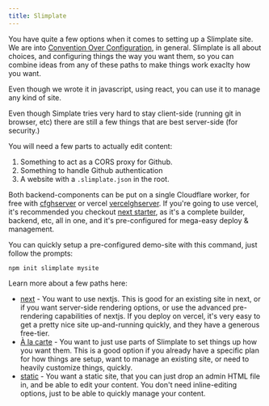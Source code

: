 ```yaml
---
title: Slimplate
---
```


You have quite a few options when it comes to setting up a Slimplate site. We are into [Convention Over Configuration](https://en.wikipedia.org/wiki/Convention_over_configuration), in general. Slimplate is all about choices, and configuring things the way you want them, so you can combine ideas from any of these paths to make things work exaclty how you want.

Even though we wrote it in javascript, using react, you can use it to manage any kind of site.

Even though Simplate tries very hard to stay client-side (running git in browser, etc) there are still a few things that are best server-side (for security.)

You will need a few parts to actually edit content:

1. Something to act as a CORS proxy for Github.
2. Something to handle Github authentication
3. A website with a `.slimplate.json` in the root.

Both backend-components can be put on a single Cloudflare worker, for free with [cfghserver](https://github.com/slimplate/cfghserver) or vercel [vercelghserver](https://github.com/slimplate/vercelghserver). If you're going to use vercel, it's recommended you checkout [next starter](next), as it's a complete builder, backend, etc, all in one, and it's pre-configured for mega-easy deploy & management.

You can quickly setup a pre-configured demo-site with this command, just follow the prompts:

```
npm init slimplate mysite
```

Learn more about a few paths here:

- [next](nextjs) - You want to use nextjs. This is good for an existing site in next, or if you want server-side rendering options, or use the advanced pre-rendering capabilities of nextjs. If you deploy on vercel, it's very easy to get a pretty nice site up-and-running quickly, and they have a generous free-tier.
- [À la carte](alacarte) - You want to just use parts of Slimplate to set things up how you want them. This is a good option if you already have a specific plan for how things are setup, want to manage an existing site, or need to heavily customize things, quickly.
- [static](static) - You want a static site, that you can just drop an admin HTML file in, and be able to edit your content. You don't need inline-editing options, just to be able to quickly manage your content.

